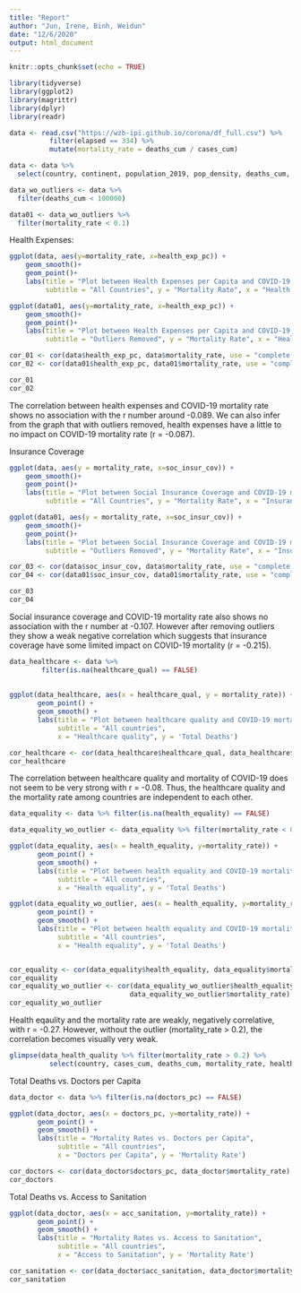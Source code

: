 ```yaml
---
title: "Report"
author: "Jun, Irene, Binh, Weidun"
date: "12/6/2020"
output: html_document
---
```


```r
knitr::opts_chunk$set(echo = TRUE) 
```

```r
library(tidyverse)
library(ggplot2)
library(magrittr)
library(dplyr)
library(readr)
```

```r
data <- read.csv("https://wzb-ipi.github.io/corona/df_full.csv") %>%
          filter(elapsed == 334) %>%
          mutate(mortality_rate = deaths_cum / cases_cum)
```

```r
data <- data %>%
  select(country, continent, population_2019, pop_density, deaths_cum, cases_cum, mortality_rate, health_exp_pc, soc_insur_cov, healthcare_qual, health_equality, doctors_pc, acc_sanitation)  

data_wo_outliers <- data %>%
  filter(deaths_cum < 100000)

data01 <- data_wo_outliers %>%
  filter(mortality_rate < 0.1) 
```

Health Expenses:

```r
ggplot(data, aes(y=mortality_rate, x=health_exp_pc)) +
    geom_smooth()+
    geom_point()+
    labs(title = "Plot between Health Expenses per Capita and COVID-19 mortality",
         subtitle = "All Countries", y = "Mortality Rate", x = "Health Expensees")

ggplot(data01, aes(y=mortality_rate, x=health_exp_pc)) +
    geom_smooth()+
    geom_point()+
    labs(title = "Plot between Health Expenses per Capita and COVID-19 mortality",
         subtitle = "Outliers Removed", y = "Mortality Rate", x = "Health Expensees")

```

```r
cor_01 <- cor(data$health_exp_pc, data$mortality_rate, use = "complete.obs")
cor_02 <- cor(data01$health_exp_pc, data01$mortality_rate, use = "complete.obs")

cor_01
cor_02

```

The correlation between health expenses and COVID-19 mortality rate shows no association with the r number around -0.089. We can also infer from the graph that with outliers removed, health expenses have a little to no impact on COVID-19 mortality rate (r = -0.087).

Insurance Coverage

```r
ggplot(data, aes(y = mortality_rate, x=soc_insur_cov)) +
    geom_smooth()+
    geom_point()+
    labs(title = "Plot between Social Insurance Coverage and COVID-19 mortality",
         subtitle = "All Countries", y = "Mortality Rate", x = "Insurance Coverage")

ggplot(data01, aes(y = mortality_rate, x=soc_insur_cov)) +
    geom_smooth()+
    geom_point()+
    labs(title = "Plot between Social Insurance Coverage and COVID-19 mortality",
         subtitle = "Outliers Removed", y = "Mortality Rate", x = "Insurance Coverage")
```

```r
cor_03 <- cor(data$soc_insur_cov, data$mortality_rate, use = "complete.obs")
cor_04 <- cor(data01$soc_insur_cov, data01$mortality_rate, use = "complete.obs")

cor_03
cor_04
```

Social insurance coverage and COVID-19 mortality rate also shows no association with the r number at -0.107. However after removing outliers they show a weak negative correlation which suggests that insurance coverage have some limited impact on COVID-19 mortality (r = -0.215).

```r

data_healthcare <- data %>%
        filter(is.na(healthcare_qual) == FALSE)
  
  
ggplot(data_healthcare, aes(x = healthcare_qual, y = mortality_rate)) +
       geom_point() +
       geom_smooth() +
       labs(title = "Plot between healthcare quality and COVID-19 mortality",
            subtitle = "All countries",
            x = "Healthcare quality", y = 'Total Deaths')

cor_healthcare <- cor(data_healthcare$healthcare_qual, data_healthcare$mortality_rate)
cor_healthcare
```

The correlation between healthcare quality and mortality of COVID-19 does not seem to be very strong with r = -0.08. Thus, the healthcare quality and the mortality rate among countries are independent to each other.

```r
data_equality <- data %>% filter(is.na(health_equality) == FALSE)

data_equality_wo_outlier <- data_equality %>% filter(mortality_rate < 0.2)

ggplot(data_equality, aes(x = health_equality, y=mortality_rate)) +
       geom_point() +
       geom_smooth() +
       labs(title = "Plot between health equality and COVID-19 mortality",
            subtitle = "All countries",
            x = "Health equality", y = 'Total Deaths')

ggplot(data_equality_wo_outlier, aes(x = health_equality, y=mortality_rate)) +
       geom_point() +
       geom_smooth() +
       labs(title = "Plot between health equality and COVID-19 mortality",
            subtitle = "All countries",
            x = "Health equality", y = 'Total Deaths')


cor_equality <- cor(data_equality$health_equality, data_equality$mortality_rate)
cor_equality
cor_equality_wo_outlier <- cor(data_equality_wo_outlier$health_equality,
                              data_equality_wo_outlier$mortality_rate)
cor_equality_wo_outlier

```
Health eqaulity and the mortality rate are weakly, negatively correlative, with r = -0.27.
However, without the outlier (mortality_rate > 0.2), the correlation becomes visually very weak.

```r
glimpse(data_health_quality %>% filter(mortality_rate > 0.2) %>%
          select(country, cases_cum, deaths_cum, mortality_rate, healthcare_qual, health_equality))
```


Total Deaths vs. Doctors per Capita 

```r
data_doctor <- data %>% filter(is.na(doctors_pc) == FALSE)

ggplot(data_doctor, aes(x = doctors_pc, y=mortality_rate)) +
       geom_point() +
       geom_smooth() +
       labs(title = "Mortality Rates vs. Doctors per Capita",
            subtitle = "All countries",
            x = "Doctors per Capita", y = 'Mortality Rate') 
```

```r
cor_doctors <- cor(data_doctor$doctors_pc, data_doctor$mortality_rate)
cor_doctors
```

Total Deaths vs. Access to Sanitation 

```r
ggplot(data_doctor, aes(x = acc_sanitation, y=mortality_rate)) +
       geom_point() +
       geom_smooth() +
       labs(title = "Mortality Rates vs. Access to Sanitation",
            subtitle = "All countries",
            x = "Access to Sanitation", y = 'Mortality Rate') 
```

```r
cor_sanitation <- cor(data_doctor$acc_sanitation, data_doctor$mortality_rate)
cor_sanitation
```

